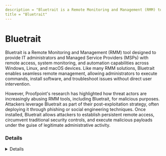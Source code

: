 ```yaml
---
description = "Bluetrait is a Remote Monitoring and Management (RMM) tool designed to provide IT administrators and Managed Service Providers (MSPs) with remote access, system monitoring, and automation capabilities across Windows, Linux, and macOS devices. Like many RMM solutions, Bluetrait enables seamless remote management, allowing administrators to execute commands, install software, and troubleshoot issues without direct user intervention.  However, Proofpoint's research has highlighted how threat actors are increasingly abusing RMM tools, including Bluetrait, for malicious purposes. Attackers leverage Bluetrait as part of their post-exploitation strategy, often deploying it through phishing or social engineering techniques. Once installed, Bluetrait allows attackers to establish persistent remote access, circumvent traditional security controls, and execute malicious payloads under the guise of legitimate administrative activity."
title = "Bluetrait"
---
```




# Bluetrait

Bluetrait is a Remote Monitoring and Management (RMM) tool designed to provide IT administrators and Managed Service Providers (MSPs) with remote access, system monitoring, and automation capabilities across Windows, Linux, and macOS devices. Like many RMM solutions, Bluetrait enables seamless remote management, allowing administrators to execute commands, install software, and troubleshoot issues without direct user intervention.

However, Proofpoint's research has highlighted how threat actors are increasingly abusing RMM tools, including Bluetrait, for malicious purposes. Attackers leverage Bluetrait as part of their post-exploitation strategy, often deploying it through phishing or social engineering techniques. Once installed, Bluetrait allows attackers to establish persistent remote access, circumvent traditional security controls, and execute malicious payloads under the guise of legitimate administrative activity.

### Details
<Details author={"The Haag"}
         category={""}
         created={"2025-03-13"}
         website={"https://bluetrait.io/"}
         lastModified={"2025-03-13"}
         privileges={"Current User"}
         free={ true }
         verification={"False"}
/>

#### Installation Paths
<Card code={ ["C:\\Program Files (x86)\\Bluetrait Agent\\*"] }/>

#### Supported OS
<Badges color="warning" badges={ ["Windows", "Linux", "macOS"] }/>

#### Capabilities
<Badges color="#FFA500" badges={ ["Remote Monitoring", "Remote Management", "File Transfer", "PowerShell Execution"] }/>



### Forensic Artifacts

#### Disk Artifacts
<EuiSpacer size="xl"/>
<DiskArtifacts data={ [{"File": "C:\\Program Files (x86)\\Bluetrait Agent\\Bluetrait MSP Agent.exe", "Description": "Main Bluetrait agent executable file", "OS": "Windows", "Example": ["MD5: 1999018A77A57B3DE1CEECEF2FD2E555", "SHA256: 7DA12D344456FB5B285AD358D7EC7C256A5C1F2163D312BE63FFCEA61BDA668B"]}, {"File": "C:\\Program Files (x86)\\Bluetrait Agent\\BluetraitUserAgent.exe", "Description": "Bluetrait User Agent executable file", "OS": "Windows", "Example": ["MD5: CA8DCB7C71FE31AF9F4A99667428702B", "SHA256: 1A00E50CB1086CBE4C2F0E65A290FDA8FCFAC1A56C5DBFA2248E4D7BED44939F"]}, {"File": "C:\\Program Files (x86)\\Bluetrait Agent\\config.db", "Description": "Bluetrait configuration database file", "OS": "Windows", "Example": ["MD5: D24A10B86F80238D3D5627438DE665EF"]}, {"File": "C:\\Program Files (x86)\\Bluetrait Agent\\config.json", "Description": "Bluetrait JSON configuration file", "OS": "Windows", "Example": ["MD5: 417D447C221BC58B33BDBF3B67C049BC"]}, {"File": "C:\\Program Files (x86)\\Bluetrait Agent\\libraries\\paexec.exe", "Description": "PAExec utility used by Bluetrait for remote execution", "OS": "Windows", "Example": ["MD5: A8283F82F258A5577FE39FE24650A880", "SHA256: 1398D653106A68E31DBB1DA06141A1809A65E92A45F021EDF6BE220265957225"]}] }/>

#### Event Log Artifacts
<EuiSpacer size="xl"/>
<EventLogTable data={ [{"EventID": 4688, "ProviderName": "Microsoft-Windows-Security-Auditing", "LogFile": "Security.evtx", "CommandLine": "C:\\Program Files (x86)\\Bluetrait Agent\\Bluetrait MSP Agent.exe", "Description": "Execution of Bluetrait MSP Agent"}, {"EventID": 7045, "ProviderName": "Service Control Manager", "LogFile": "System.evtx", "ServiceName": "Bluetrait Agent", "ImagePath": "\"C:\\Program Files (x86)\\Bluetrait Agent\\Bluetrait MSP Agent.exe\"", "ServiceType": "user mode service", "StartType": "auto start", "AccountName": "LocalSystem", "Description": "Bluetrait service installation event", "Example": "<Event xmlns=\"http://schemas.microsoft.com/win/2004/08/events/event\"><System><Provider Name=\"Service Control Manager\" Guid=\"{555908d1-a6d7-4695-8e1e-26931d2012f4}\" EventSourceName=\"Service Control Manager\"/><EventID Qualifiers=\"16384\">7045</EventID><Version>0</Version><Level>4</Level><Task>0</Task><Opcode>0</Opcode><Keywords>0x8080000000000000</Keywords><TimeCreated SystemTime=\"2025-03-13T16:08:59.994503700Z\"/><EventRecordID>170044</EventRecordID><Correlation/><Execution ProcessID=\"600\" ThreadID=\"4652\"/><Channel>System</Channel><Computer>ar-win-3</Computer><Security UserID=\"S-1-5-18\"/></System><EventData><Data Name=\"ServiceName\">Bluetrait Agent</Data><Data Name=\"ImagePath\">\"C:\\Program Files (x86)\\Bluetrait Agent\\Bluetrait MSP Agent.exe\"</Data><Data Name=\"ServiceType\">user mode service</Data><Data Name=\"StartType\">auto start</Data><Data Name=\"AccountName\">LocalSystem</Data></EventData></Event>"}] }/>


#### Network Artifacts
<EuiSpacer size="xl"/>
<NetworkArtifactsTable data={ [{"Description": "Known domains used by Bluetrait", "Domains": ["bluetrait.io", "*.bluetrait.io"], "Ports": [443, 8080]}] }/>




### Detections
- Detects execution of Bluetrait agent executable by monitoring process creation events
  - **Detect Bluetrait Agent Execution**

### References
- [https://bluetrait.io/](https://bluetrait.io/)
- [https://www.proofpoint.com/us/blog/threat-insight/remote-monitoring-and-management-rmm-tooling-increasingly-attackers-first-choice](https://www.proofpoint.com/us/blog/threat-insight/remote-monitoring-and-management-rmm-tooling-increasingly-attackers-first-choices)
- [https://any.run/report/62446e7258b20b64c058ae723b5f38b82f0b6214c5e8b9f015bf971be061eeb0/66a67ccf-36bc-46d8-bff1-cb8305b94501](https://any.run/report/62446e7258b20b64c058ae723b5f38b82f0b6214c5e8b9f015bf971be061eeb0/66a67ccf-36bc-46d8-bff1-cb8305b94501)

### Acknowledgements
- The Haag (@M_haggis)
